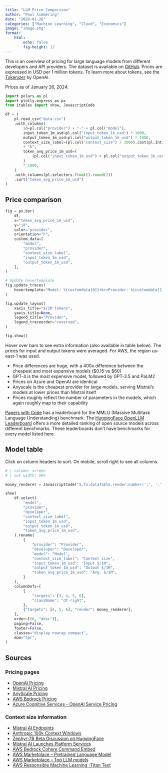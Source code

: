 ```yaml
---
title: "LLM Price Comparison"
author: "Paul Simmering"
date: "2024-01-26"
categories: ["Machine Learning", "Cloud", "Economics"]
image: "image.png"
format:
    html:
        echo: false
        fig-height: 12
---
```


This is an overview of pricing for large language models from different developers and API providers. The dataset is available on [GitHub](https://github.com/psimm/website/blob/master/blog/llm-price-performance/data.csv). Prices are expressed in USD per 1 million tokens. To learn more about tokens, see the [Tokenizer](https://platform.openai.com/tokenizer) by OpenAI.

Prices as of January 26, 2024.

```python
import polars as pl
import plotly.express as px
from itables import show, JavascriptCode

df = (
    pl.read_csv("data.csv")
    .with_columns(
        id=pl.col("provider") + "-" + pl.col("model"),
        input_token_1m_usd=pl.col("input_token_1k_usd") * 1000,
        output_token_1m_usd=pl.col("output_token_1k_usd") * 1000,
        context_size_label=(pl.col("context_size") / 1000).cast(pl.Int16).cast(pl.Utf8)
        + "k",
        token_avg_price_1m_usd=(
            (pl.col("input_token_1k_usd") + pl.col("output_token_1k_usd")) / 2
        )
        * 1000,
    )
    .with_columns(pl.selectors.float().round(2))
    .sort("token_avg_price_1m_usd")
)
```

## Price comparison

```python
fig = px.bar(
    df,
    x="token_avg_price_1m_usd",
    y="id",
    color="provider",
    orientation="h",
    custom_data=[
        "model",
        "provider",
        "context_size_label",
        "input_token_1m_usd",
        "output_token_1m_usd",
    ],
)

# Update hovertemplate
fig.update_traces(
    hovertemplate="Model: %{customdata[0]}<br>Provider: %{customdata[1]}<br>Context Size: %{customdata[2]}<br>Input Token $/1M: %{customdata[3]}<br>Output Token $/1M: %{customdata[4]}<br>Avg Price $/1M: %{x}"
)

fig.update_layout(
    xaxis_title="$/1M tokens",
    yaxis_title=None,
    legend_title="Provider",
    legend_traceorder="reversed",
)

fig.show()


```

Hover over bars to see extra information (also available in table below). The prices for input and output tokens were averaged. For AWS, the region us-east-1 was used.

- Price differences are huge, with a 400x difference between the cheapest and most expensive models ($0.15 vs $60)
- GPT-4 is the most expensive model, followed by GPT-3.5 and PaLM2
- Prices on Azure and OpenAI are identical
- Anyscale is the cheapest provider for large models, serving Mistral's models at lower prices than Mistral itself
- Prices roughly reflect the number of parameters in the models, which again roughly map to their capability

[Papers with Code](https://paperswithcode.com/sota/multi-task-language-understanding-on-mmlu) has a leaderboard for the MMLU (Massive Multitask Language Understanding) benchmark. The [HuggingFace OpenLLM Leaderboard](https://huggingface.co/spaces/HuggingFaceH4/open_llm_leaderboard) offers a more detailed ranking of open source models across different benchmarks. These leaderboards don't have benchmarks for every model listed here.

## Model table

Click on column headers to sort. On mobile, scroll right to see all columns.

```python
# | column: screen
# | out-width: 90%

money_renderer = JavascriptCode("$.fn.dataTable.render.number(',', '.', 2)")

show(
    df.select(
        "model",
        "provider",
        "developer",
        "context_size_label",
        "input_token_1m_usd",
        "output_token_1m_usd",
        "token_avg_price_1m_usd",
    ).rename(
        {
            "provider": "Provider",
            "developer": "Developer",
            "model": "Model",
            "context_size_label": "Context size",
            "input_token_1m_usd": "Input $/1M",
            "output_token_1m_usd": "Output $/1M",
            "token_avg_price_1m_usd": "Avg. $/1M",
        }
    ),
    columnDefs=[
        {
            "targets": [3, 4, 5, 6],
            "className": "dt-right",
        },
        {"targets": [4, 5, 6], "render": money_renderer},
    ],
    order=[(6, "desc")],
    paging=False,
    footer=False,
    classes="display nowrap compact",
    dom="tpr",
)
```

## Sources

### Pricing pages

-  [OpenAI Pricing](https://openai.com/pricing)
-  [Mistral AI Pricing](https://docs.mistral.ai/platform/pricing/)
-  [AnyScale Pricing](https://docs.endpoints.anyscale.com/pricing/)
-  [AWS Bedrock Pricing](https://aws.amazon.com/bedrock/pricing/)
-  [Azure Cognitive Services - OpenAI Service Pricing](https://azure.microsoft.com/de-de/pricing/details/cognitive-services/openai-service/)

### Context size information

-  [Mistral AI Endpoints](https://docs.mistral.ai/platform/endpoints/)
-  [Anthropic 100k Context Windows](https://www.anthropic.com/index/100k-context-windows)
-  [Zephyr-7B Beta Discussion on HuggingFace](https://huggingface.co/HuggingFaceH4/zephyr-7b-beta/discussions/13)
-  [Mistral AI Launches Platform Services](https://www.maginative.com/article/mistral-ai-launches-platform-services#:~:text=Mistral%2Dtiny%3A%20The%20most%20cost,where%20cost%20efficiency%20is%20paramount)
-  [AWS Bedrock Cohere Command Embed](https://aws.amazon.com/bedrock/cohere-command-embed/)
-  [AWS Marketplace – Pretrained Language Model](https://aws.amazon.com/marketplace/pp/prodview-ivk4wjg6gbr26#:~:text=Pre%2Dtrained%20language%20model%20trained,be%20at%20most%208192%20tokens)
-  [AWS Marketplace – Top LLM models](https://aws.amazon.com/marketplace/ppprodview-irdbpdk5v5p5g#:~:text=This%20model%20has%20a%208192,among%20the%20top%20LLM%20models)
-  [AWS Responsible Machine Learning -Titan Text](https://aws.amazon.com/machine-learning/responsible-machine-learning/titan-text/)
